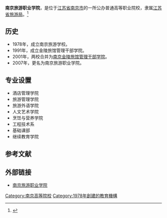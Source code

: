{{Primarysources|time=2020-04-13T11:21:28+00:00}}
{{高校
| name =南京旅游职业学院
| image =
| logo =
| motto =以微笑和知识服务社会
| rector =
| type = 公办
| established =2001年
| location = [[中华人民共和国|中华人民共和国]][[江苏省|江苏省]][[南京市|南京市]]
| students =5000多人
| staff =
| campus =
| address =南京市察哈尔路华严岗1号<br/>南京市江宁区月华西路1号
| telephone =
| area =
| sports =
| website =http://www.jltu.net
}}
'''南京旅游职业学院'''，是位于[[江苏省|江苏省]][[南京市|南京市]]的一所公办普通高等职业院校，隶属[[江苏省旅游局|江苏省旅游局]]。<ref>{{Cite web |url=http://www.jltu.net/jianjie/jianjie.asp |title=南京旅游职业学院简介 |access-date=2010-10-23 |archive-url=https://web.archive.org/web/20100920055810/http://www.jltu.net/jianjie/jianjie.asp |archive-date=2010-09-20 |dead-url=yes }}</ref>
== 历史 ==
*1978年，成立南京旅游学校。
*1991年，成立金陵旅馆管理干部学院。
*2001年，两校合并为[[南京金陵旅馆管理干部学院|南京金陵旅馆管理干部学院]]。
*2007年，更名为南京旅游职业学院。
== 专业设置 ==
* 酒店管理学院
* 旅游管理学院
* 旅游外语学院
* 人文艺术学院
* 烹饪与营养学院
* 工程技术系
* 基础课部
* 继续教育学院

== 参考文献 ==
{{reflist}}
== 外部链接 ==
* [http://www.jltu.net 南京旅游职业学院] {{Wayback|url=http://www.jltu.net/ |date=20201115033710 }}

{{Univ-stub}}

{{江苏高等院校}}
[[Category:南京高等院校|Category:南京高等院校]]
[[Category:1978年創建的教育機構|Category:1978年創建的教育機構]]